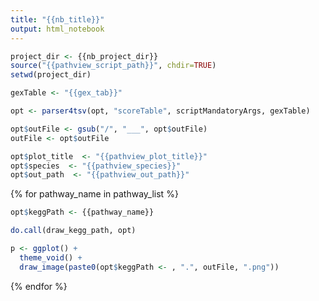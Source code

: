 ```yaml
---
title: "{{nb_title}}"
output: html_notebook
---
```


```r
project_dir <- {{nb_project_dir}}
source("{{pathview_script_path}}", chdir=TRUE)
setwd(project_dir)
```

```r
gexTable <- "{{gex_tab}}"

opt <- parser4tsv(opt, "scoreTable", scriptMandatoryArgs, gexTable)

opt$outFile <- gsub("/", "___", opt$outFile)
outFile <- opt$outFile

opt$plot_title  <- "{{pathview_plot_title}}"
opt$species  <- "{{pathview_species}}"
opt$out_path  <- "{{pathview_out_path}}"
```

{% for pathway_name in pathway_list %}

  ```r
  opt$keggPath <- {{pathway_name}}

  do.call(draw_kegg_path, opt)

  p <- ggplot() +
    theme_void() +
    draw_image(paste0(opt$keggPath <- , ".", outFile, ".png"))
  ```
{% endfor %}
